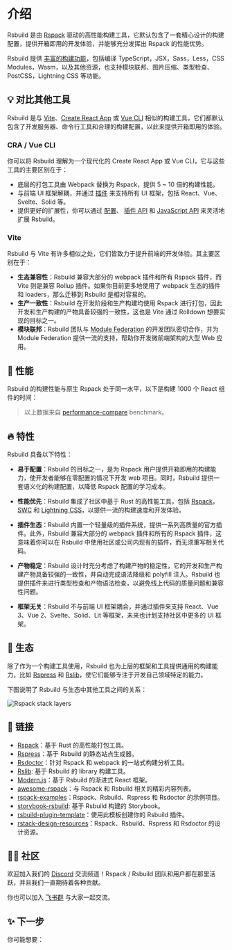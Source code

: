 # 介绍

Rsbuild 是由 [Rspack](https://rspack.dev/) 驱动的高性能构建工具，它默认包含了一套精心设计的构建配置，提供开箱即用的开发体验，并能够充分发挥出 Rspack 的性能优势。

Rsbuild 提供 [丰富的构建功能](/guide/start/features)，包括编译 TypeScript，JSX，Sass，Less，CSS Modules，Wasm，以及其他资源，也支持模块联邦、图片压缩、类型检查、PostCSS，Lightning CSS 等功能。

## 💡 对比其他工具

Rsbuild 是与 [Vite](https://vitejs.dev/)、[Create React App](https://github.com/facebook/create-react-app) 或 [Vue CLI](https://github.com/vuejs/vue-cli) 相似的构建工具，它们都默认包含了开发服务器、命令行工具和合理的构建配置，以此来提供开箱即用的体验。

### CRA / Vue CLI

你可以将 Rsbuild 理解为一个现代化的 Create React App 或 Vue CLI，它与这些工具的主要区别在于：

- 底层的打包工具由 Webpack 替换为 Rspack，提供 5 ~ 10 倍的构建性能。
- 与前端 UI 框架解耦，并通过 [插件](/plugins/list/index) 来支持所有 UI 框架，包括 React、Vue、Svelte、Solid 等。
- 提供更好的扩展性，你可以通过 [配置](/config/index)、 [插件 API](/plugins/dev/index) 和 [JavaScript API](/api/start/index) 来灵活地扩展 Rsbuild。

### Vite

Rsbuild 与 Vite 有许多相似之处，它们皆致力于提升前端的开发体验。其主要区别在于：

- **生态兼容性**：Rsbuild 兼容大部分的 webpack 插件和所有 Rspack 插件，而 Vite 则是兼容 Rollup 插件。如果你目前更多地使用了 webpack 生态的插件和 loaders，那么迁移到 Rsbuild 是相对容易的。
- **生产一致性**：Rsbuild 在开发阶段和生产构建均使用 Rspack 进行打包，因此开发和生产构建的产物具备较强的一致性，这也是 Vite 通过 Rolldown 想要实现的目标之一。
- **模块联邦**：Rsbuild 团队与 [Module Federation](/guide/advanced/module-federation) 的开发团队密切合作，并为 Module Federation 提供一流的支持，帮助你开发微前端架构的大型 Web 应用。

## 🚀 性能

Rsbuild 的构建性能与原生 Rspack 处于同一水平，以下是构建 1000 个 React 组件的时间：


<BenchmarkGraph />

> 以上数据来自 [performance-compare](https://github.com/rspack-contrib/performance-compare) benchmark。

## 🔥 特性

Rsbuild 具备以下特性：

- **易于配置**：Rsbuild 的目标之一，是为 Rspack 用户提供开箱即用的构建能力，使开发者能够在零配置的情况下开发 web 项目。同时，Rsbuild 提供一套语义化的构建配置，以降低 Rspack 配置的学习成本。

- **性能优先**：Rsbuild 集成了社区中基于 Rust 的高性能工具，包括 [Rspack](https://rspack.dev)，[SWC](https://swc.rs/) 和 [Lightning CSS](https://lightningcss.dev/)，以提供一流的构建速度和开发体验。

- **插件生态**：Rsbuild 内置一个轻量级的插件系统，提供一系列高质量的官方插件。此外，Rsbuild 兼容大部分的 webpack 插件和所有的 Rspack 插件，这意味着你可以在 Rsbuild 中使用社区或公司内现有的插件，而无须重写相关代码。

- **产物稳定**：Rsbuild 设计时充分考虑了构建产物的稳定性，它的开发和生产构建产物具备较强的一致性，并自动完成语法降级和 polyfill 注入。Rsbuild 也提供插件来进行类型检查和产物语法检查，以避免线上代码的质量问题和兼容性问题。

- **框架无关**：Rsbuild 不与前端 UI 框架耦合，并通过插件来支持 React、Vue 3、Vue 2、Svelte、Solid、Lit 等框架，未来也计划支持社区中更多的 UI 框架。

## 🎯 生态

除了作为一个构建工具使用，Rsbuild 也为上层的框架和工具提供通用的构建能力，比如 [Rspress](https://github.com/web-infra-dev/rspress) 和 [Rslib](https://github.com/web-infra-dev/rslib)，使它们能够专注于开发自己领域特定的能力。

下图说明了 Rsbuild 与生态中其他工具之间的关系：

![Rspack stack layers](https://assets.rspack.dev/rsbuild/assets/rspack-stack-layers.png)

## 🦀 链接

- [Rspack](https://github.com/web-infra-dev/rspack)：基于 Rust 的高性能打包工具。
- [Rspress](https://github.com/web-infra-dev/rspress)：基于 Rsbuild 的静态站点生成器。
- [Rsdoctor](https://github.com/web-infra-dev/rsdoctor)：针对 Rspack 和 webpack 的一站式构建分析工具。
- [Rslib](https://github.com/web-infra-dev/rslib): 基于 Rsbuild 的 library 构建工具。
- [Modern.js](https://github.com/web-infra-dev/modern.js)：基于 Rsbuild 的渐进式 React 框架。
- [awesome-rspack](https://github.com/web-infra-dev/awesome-rspack)：与 Rspack 和 Rsbuild 相关的精彩内容列表。
- [rspack-examples](https://github.com/rspack-contrib/rspack-examples)：Rspack、Rsbuild、Rspress 和 Rsdoctor 的示例项目。
- [storybook-rsbuild](https://github.com/rspack-contrib/storybook-rsbuild): 基于 Rsbuild 构建的 Storybook。
- [rsbuild-plugin-template](https://github.com/rspack-contrib/rsbuild-plugin-template)：使用此模板创建你的 Rsbuild 插件。
- [rstack-design-resources](https://github.com/rspack-contrib/rstack-design-resources)：Rspack、Rsbuild、Rspress 和 Rsdoctor 的设计资源。

## 🧑‍💻 社区

欢迎加入我们的 [Discord](https://discord.gg/XsaKEEk4mW) 交流频道！Rspack / Rsbuild 团队和用户都在那里活跃，并且我们一直期待着各种贡献。

你也可以加入 [飞书群](https://applink.feishu.cn/client/chat/chatter/add_by_link?link_token=3c3vca77-bfc0-4ef5-b62b-9c5c9c92f1b4) 与大家一起交流。

## ✨ 下一步

你可能想要：


<NextSteps>
  <Step
    href="/guide/start/quick-start"
    title="快速上手"
    description="了解如何使用 Rsbuild"
  />
  <Step
    href="/guide/start/features"
    title="功能导航"
    description="了解 Rsbuild 提供的所有功能"
  />
  <Step
    href="/guide/basic/configure-rsbuild"
    title="查阅配置"
    description="了解如何配置 Rsbuild"
  />
</NextSteps>
